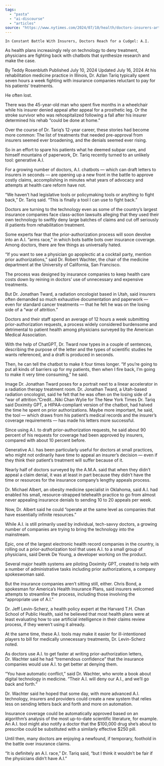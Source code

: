 ```yaml
---
tags:
  - "pasta"
  - "ai-discourse"
  - "articles"
source: "https://www.nytimes.com/2024/07/10/health/doctors-insurers-artificial-intelligence.html"
---
```


    In Constant Battle With Insurers, Doctors Reach for a Cudgel: A.I.
As health plans increasingly rely on technology to deny treatment, physicians are fighting back with chatbots that synthesize research and make the case.

By Teddy Rosenbluth
Published July 10, 2024
Updated July 16, 2024
At his rehabilitation medicine practice in Illinois, Dr. Azlan Tariq typically spent seven hours a week fighting with insurance companies reluctant to pay for his patients’ treatments.

He often lost.

There was the 45-year-old man who spent five months in a wheelchair while his insurer denied appeal after appeal for a prosthetic leg. Or the stroke survivor who was rehospitalized following a fall after his insurer determined his rehab “could be done at home.”

Over the course of Dr. Tariq’s 12-year career, these stories had become more common: The list of treatments that needed pre-approval from insurers seemed ever broadening, and the denials seemed ever rising.

So in an effort to spare his patients what he deemed subpar care, and himself mountains of paperwork, Dr. Tariq recently turned to an unlikely tool: generative A.I.

For a growing number of doctors, A.I. chatbots — which can draft letters to insurers in seconds — are opening up a new front in the battle to approve costly claims, accomplishing in minutes what years of advocacy and attempts at health care reform have not.

“We haven’t had legislative tools or policymaking tools or anything to fight back,” Dr. Tariq said. “This is finally a tool I can use to fight back.”

Doctors are turning to the technology even as some of the country’s largest insurance companies face class-action lawsuits alleging that they used their own technology to swiftly deny large batches of claims and cut off seriously ill patients from rehabilitation treatment.

Some experts fear that the prior-authorization process will soon devolve into an A.I. “arms race,” in which bots battle bots over insurance coverage. Among doctors, there are few things as universally hated.

“If you want to see a physician go apoplectic at a cocktail party, mention prior authorizations,” said Dr. Robert Wachter, the chair of the medicine department at the University of California, San Francisco.

The process was designed by insurance companies to keep health care costs down by reining in doctors’ use of unnecessary and expensive treatments.

But Dr. Jonathan Tward, a radiation oncologist based in Utah, said insurers often demanded so much exhaustive documentation and paperwork — even for standard cancer treatments — that he felt he was on the losing side of a “war of attrition.”

Doctors and their staff spend an average of 12 hours a week submitting prior-authorization requests, a process widely considered burdensome and detrimental to patient health among physicians surveyed by the American Medical Association.

With the help of ChatGPT, Dr. Tward now types in a couple of sentences, describing the purpose of the letter and the types of scientific studies he wants referenced, and a draft is produced in seconds.

Then, he can tell the chatbot to make it four times longer. “If you’re going to put all kinds of barriers up for my patients, then when I fire back, I’m going to make it very time consuming,” he said.

Image
Dr. Jonathan Tward poses for a portrait next to a linear accelerator in a radiation therapy treatment room.
Dr. Jonathan Tward, a Utah-based radiation oncologist, said he felt that he was often on the losing side of a “war of attrition.”Credit...Niki Chan Wylie for The New York Times
Dr. Tariq said Doximity GPT, a HIPAA-compliant version of the chatbot, had halved the time he spent on prior authorizations. Maybe more important, he said, the tool — which draws from his patient’s medical records and the insurer’s coverage requirements — has made his letters more successful.

Since using A.I. to draft prior-authorization requests, he said about 90 percent of his requests for coverage had been approved by insurers, compared with about 10 percent before.

Generative A.I. has been particularly useful for doctors at small practices, who might not ordinarily have time to appeal an insurer’s decision — even if they think their patient’s treatment will suffer because of it.

Nearly half of doctors surveyed by the A.M.A. said that when they didn’t appeal a claim denial, it was at least in part because they didn’t have the time or resources for the insurance company’s lengthy appeals process.

Dr. Michael Albert, an obesity medicine specialist in Oklahoma, said A.I. had enabled his small, resource-strapped telehealth practice to go from almost never appealing insurance denials to sending 10 to 20 appeals per week.

Now, Dr. Albert said he could “operate at the same level as companies that have essentially infinite resources.”

While A.I. is still primarily used by individual, tech-savvy doctors, a growing number of companies are trying to bring the technology into the mainstream.

Epic, one of the largest electronic health record companies in the country, is rolling out a prior-authorization tool that uses A.I. to a small group of physicians, said Derek De Young, a developer working on the product.

Several major health systems are piloting Doximity GPT, created to help with a number of administrative tasks including prior authorizations, a company spokeswoman said.

But the insurance companies aren’t sitting still, either. Chris Bond, a spokesman for America’s Health Insurance Plans, said insurers welcomed attempts to streamline the process, including those involving the “appropriate use of A.I.”

Dr. Jeff Levin-Scherz, a health policy expert at the Harvard T.H. Chan School of Public Health, said he believed that most health plans were at least evaluating how to use artificial intelligence in their claims review process, if they weren’t using it already.

At the same time, these A.I. tools may make it easier for ill-intentioned players to bill for medically unnecessary treatments, Dr. Levin-Scherz noted.

As doctors use A.I. to get faster at writing prior-authorization letters, Dr. Wachter said he had “tremendous confidence” that the insurance companies would use A.I. to get better at denying them.

“You have automatic conflict,” said Dr. Wachter, who wrote a book about digital technology in medicine. “Their A.I. will deny our A.I., and we’ll go back and forth.”

Dr. Wachter said he hoped that some day, with more advanced A.I. technology, insurers and providers could create a new system that relies less on sending letters back and forth and more on automation.

Insurance coverage could be automatically approved based on an algorithm’s analysis of the most up-to-date scientific literature, for example. An A.I. tool might also notify a doctor that the $100,000 drug she’s about to prescribe could be substituted with a similarly effective $250 pill.

Until then, many doctors are enjoying a newfound, if temporary, foothold in the battle over insurance claims.

“It is definitely an A.I. race,” Dr. Tariq said, “but I think it wouldn’t be fair if the physicians didn’t have A.I.”
